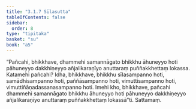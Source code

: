 ```yaml
---
title: "3.1.7 Sīlasutta"
tableOfContents: false
sidebar:
  order: 8
type: "tipitaka"
basket: "su"
book: "a5"
---
```



<DynamicBreadcrumb />

<Division number="107" book="a5" bookNo="16" page="118">

<Paragraph number="649" book="a5">
“Pañcahi, bhikkhave, dhammehi samannāgato bhikkhu āhuneyyo hoti pāhuneyyo dakkhiṇeyyo añjalikaraṇīyo anuttaraṃ puññakkhettaṃ lokassa.
</Paragraph>

<Paragraph number="650" book="a5">
Katamehi pañcahi? Idha, bhikkhave, bhikkhu sīlasampanno hoti, samādhisampanno hoti, paññāsampanno hoti, vimuttisampanno hoti, vimuttiñāṇadassanasampanno hoti.
</Paragraph>

<Paragraph number="651" book="a5">
Imehi kho, bhikkhave, pañcahi dhammehi samannāgato bhikkhu āhuneyyo hoti pāhuneyyo dakkhiṇeyyo añjalikaraṇīyo anuttaraṃ puññakkhettaṃ lokassā”ti.

</Paragraph>
</Division>

<Paragraph number="652" type="center" book="a5">
Sattamaṃ.
</Paragraph>